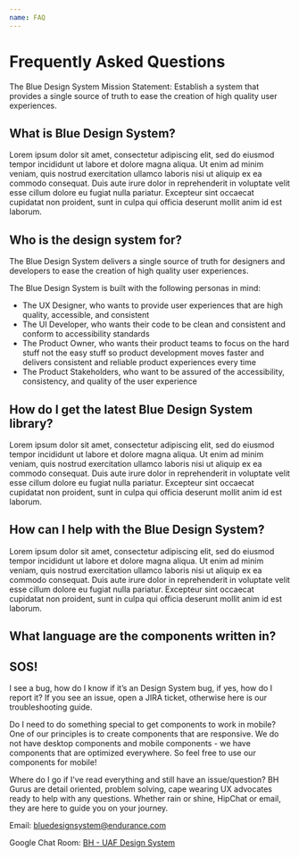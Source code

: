 ```yaml
---
name: FAQ
---
```


# Frequently Asked Questions

The Blue Design System Mission Statement: Establish a system that provides a single source of truth to ease the creation of high quality user experiences.

## What is Blue Design System?

Lorem ipsum dolor sit amet, consectetur adipiscing elit, sed do eiusmod tempor incididunt ut labore et dolore magna aliqua. Ut enim ad minim veniam, quis nostrud exercitation ullamco laboris nisi ut aliquip ex ea commodo consequat. Duis aute irure dolor in reprehenderit in voluptate velit esse cillum dolore eu fugiat nulla pariatur. Excepteur sint occaecat cupidatat non proident, sunt in culpa qui officia deserunt mollit anim id est laborum.

## Who is the design system for?

The Blue Design System delivers a single source of truth for designers and developers to ease the creation of high quality user experiences.

The Blue Design System is built with the following personas in mind:

- The UX Designer, who wants to provide user experiences that are high quality, accessible, and consistent
- The UI Developer, who wants their code to be clean and consistent and conform to accessibility standards
- The Product Owner, who wants their product teams to focus on the hard stuff not the easy stuff so product development moves faster and delivers consistent and reliable product experiences every time
- The Product Stakeholders, who want to be assured of the accessibility, consistency, and quality of the user experience

## How do I get the latest Blue Design System library?

Lorem ipsum dolor sit amet, consectetur adipiscing elit, sed do eiusmod tempor incididunt ut labore et dolore magna aliqua. Ut enim ad minim veniam, quis nostrud exercitation ullamco laboris nisi ut aliquip ex ea commodo consequat. Duis aute irure dolor in reprehenderit in voluptate velit esse cillum dolore eu fugiat nulla pariatur. Excepteur sint occaecat cupidatat non proident, sunt in culpa qui officia deserunt mollit anim id est laborum.

## How can I help with the Blue Design System?

Lorem ipsum dolor sit amet, consectetur adipiscing elit, sed do eiusmod tempor incididunt ut labore et dolore magna aliqua. Ut enim ad minim veniam, quis nostrud exercitation ullamco laboris nisi ut aliquip ex ea commodo consequat. Duis aute irure dolor in reprehenderit in voluptate velit esse cillum dolore eu fugiat nulla pariatur. Excepteur sint occaecat cupidatat non proident, sunt in culpa qui officia deserunt mollit anim id est laborum.

## What language are the components written in?

## SOS!

I see a bug, how do I know if it’s an Design System bug, if yes, how do I report it?
If you see an issue, open a JIRA ticket, otherwise here is our troubleshooting guide.

Do I need to do something special to get components to work in mobile?
One of our principles is to create components that are responsive. We do not have desktop components and mobile components - we have components that are optimized everywhere. So feel free to use our components for mobile!

Where do I go if I've read everything and still have an issue/question?
BH Gurus are detail oriented, problem solving, cape wearing UX advocates ready to help with any questions. Whether rain or shine, HipChat or email, they are here to guide you on your journey.

Email: [bluedesignsystem@endurance.com](mailto:bluedesignsystem@endurance.com)

Google Chat Room: [BH - UAF Design System](https://chat.google.com/room/AAAAVTQxM7Y)
